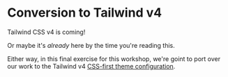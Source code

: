 # Conversion to Tailwind v4

<EpicVideo url="https://www.epicweb.dev/tutorials/tailwind-color-tokens/conversion-to-tailwind-v4/conversion-to-tailwind-v4-introduction" />

Tailwind CSS v4 is coming!

Or maybe it's _already_ here by the time you're reading this.

Either way, in this final exercise for this workshop, we're goint to port over our work to the Tailwind v4 [CSS-first theme configuration](https://tailwindcss.com/blog/tailwindcss-v4-alpha#css-first-configuration).
